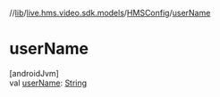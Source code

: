 //[lib](../../../index)/[live.hms.video.sdk.models](../index)/[HMSConfig](index)/[userName](user-name)

# userName

[androidJvm]\
val [userName](user-name): [String](https://kotlinlang.org/api/latest/jvm/stdlib/kotlin/-string/index.html)
